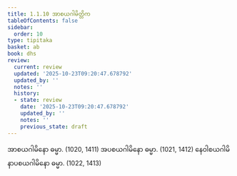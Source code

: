 ```yaml
---
title: 1.1.10 အာစယဂါမိတ္တိက
tableOfContents: false
sidebar:
  order: 10
type: tipitaka
basket: ab
book: dhs
review:
  current: review
  updated: '2025-10-23T09:20:47.678792'
  updated_by: ''
  notes: ''
  history:
  - state: review
    date: '2025-10-23T09:20:47.678792'
    updated_by: ''
    notes: ''
    previous_state: draft
---
```



<ReviewStatus review={frontmatter.review} showDetails={true} />

<HypothesisAnnotation frontmatter={frontmatter} />

<DynamicBreadcrumb />

<Division number="10" book="dhs" e="ch" v="29" p="2">

<Paragraph number="29" book="dhs">
အာစယဂါမိနော ဓမ္မာ. (<Emphasis>1020, 1411</Emphasis>)
</Paragraph>

<Paragraph number="30" book="dhs">
အပစယဂါမိနော ဓမ္မာ. (<Emphasis>1021, 1412</Emphasis>)
</Paragraph>

<Paragraph number="31" book="dhs">
နေဝါစယဂါမိနာပစယဂါမိနော ဓမ္မာ. (<Emphasis>1022, 1413</Emphasis>)
</Paragraph>
</Division>